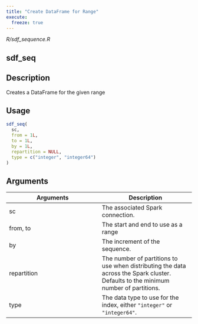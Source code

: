 ```yaml
---
title: "Create DataFrame for Range"
execute:
  freeze: true
---
```


*R/sdf_sequence.R*

## sdf_seq

## Description
Creates a DataFrame for the given range 


## Usage
```r
sdf_seq( 
  sc, 
  from = 1L, 
  to = 1L, 
  by = 1L, 
  repartition = NULL, 
  type = c("integer", "integer64") 
) 
```

## Arguments
|Arguments|Description|
|---|---|
| sc | The associated Spark connection. |
| from, to | The start and end to use as a range |
| by | The increment of the sequence. |
| repartition | The number of partitions to use when distributing the data across the Spark cluster. Defaults to the minimum number of partitions. |
| type | The data type to use for the index, either `"integer"` or `"integer64"`. |







